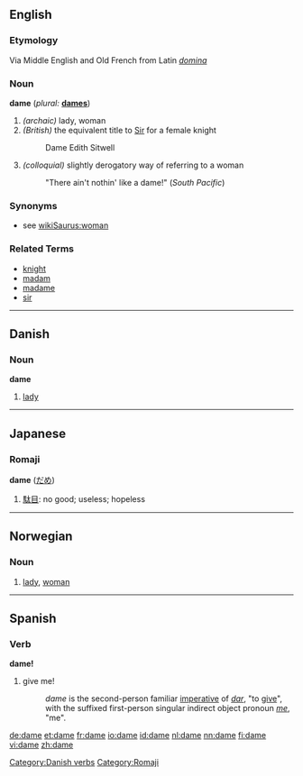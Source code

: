 ==English==

===Etymology===
Via Middle English and Old French from Latin ''[[domina]]''
===Noun===
'''dame'''  (''plural:'' '''[[dames]]''')

# ''(archaic)'' lady, woman
# ''(British)'' the equivalent title to [[Sir]] for a female knight
#:  Dame Edith Sitwell
# ''(colloquial)'' slightly derogatory way of referring to a woman
#: "There ain't nothin' like a dame!" (''South Pacific'')

===Synonyms===
* see [[wikiSaurus:woman]]

===Related Terms===
*[[knight]]
*[[madam]]
*[[madame]]
*[[sir]]

----

==Danish==
===Noun===
'''dame'''

# [[lady]]

[[Category:Danish verbs]]

----

==Japanese==
===Romaji===
[[Category:Romaji]]
'''dame''' ([[だめ]])
# [[駄目]]: no good; useless; hopeless

----

==Norwegian==
===Noun===
{{no-noun-c|dam}}
#[[lady]], [[woman]]

----

==Spanish==
===Verb===
'''dame!'''

# give me!
#: ''dame'' is the second-person familiar [[imperative]] of ''[[dar]]'', "to [[give]]", with the suffixed first-person singular indirect object pronoun ''[[me]]'', "me".

[[de:dame]]
[[et:dame]]
[[fr:dame]]
[[io:dame]]
[[id:dame]]
[[nl:dame]]
[[nn:dame]]
[[fi:dame]]
[[vi:dame]]
[[zh:dame]]